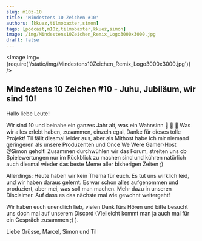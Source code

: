 ```yaml
---
slug: m10z-10
title: 'Mindestens 10 Zeichen #10'
authors: [kkuez,tilmobaxter,simon]
tags: [podcast,m10z,tilmobaxter,kkuez,simon]
image: /img/Mindestens10Zeichen_Remix_Logo3000x3000.jpg
draft: false
---
```



<Image img={require('/static/img/Mindestens10Zeichen_Remix_Logo3000x3000.jpg')} />

<!--truncate-->

## Mindestens 10 Zeichen #10 - Juhu, Jubiläum, wir sind 10!

Hallo liebe Leute!

Wir sind 10 und beinahe ein ganzes Jahr alt, was ein Wahnsinn :tada: :tada: :tada:
Was wir alles erlebt haben, zusammen, einzeln egal, Danke für dieses tolle Projekt!
Til fällt diesmal leider aus, aber als Mithost habe ich mir niemand geringeren als unsere Produzenten und Once We Were Gamer-Host @Simon geholt! Zusammen durchwühlen wir das Forum, streiten uns ob Spielewertungen nur im Rückblick zu machen sind und kühren natürlich auch diesmal wieder das beste Meme aller bisherigen Zeiten ;)

Allerdings:
Heute haben wir kein Thema für euch.
Es tut uns wirklich leid, und wir haben daraus gelernt. Es war schon alles aufgenommen und produziert, aber mei, was soll man machen. Mehr dazu in unseren Disclaimer.
Auf dass es das nächste mal wie gewohnt weitergeht!

Wir haben euch unendlich lieb, vielen Dank fürs Hören und bitte besucht uns doch mal auf unserem Discord (Vielleicht kommt man ja auch mal für ein Gespräch zusammen ;) ).

Liebe Grüsse,
Marcel, Simon und Til


<ReactPlayer
    width="100%"
    height="50px"
    controls
    url='https://m10z.picnotes.de/M10Z/M10Z_010.mp3'
/>
